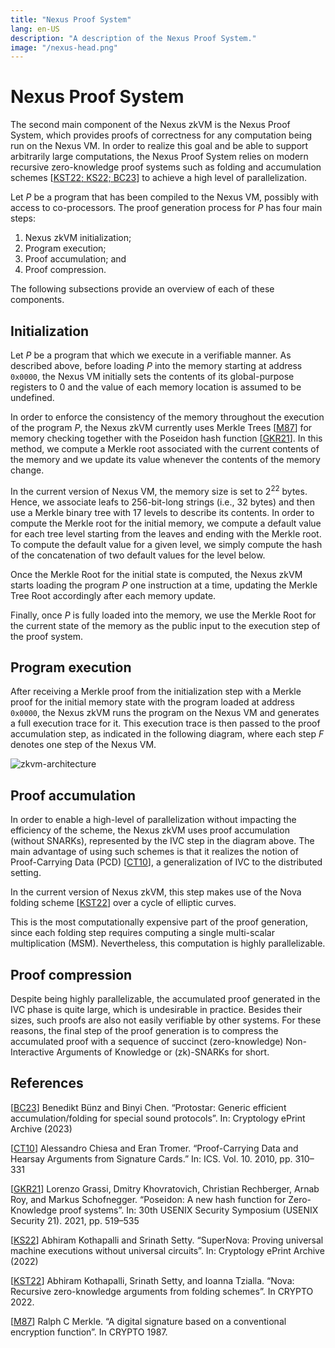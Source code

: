 ```yaml
---
title: "Nexus Proof System"
lang: en-US
description: "A description of the Nexus Proof System."
image: "/nexus-head.png"
---
```


# Nexus Proof System

The second main component of the Nexus zkVM is the Nexus Proof System, which provides proofs of correctness for any computation being run on the Nexus VM. In order to realize this goal and be able to support arbitrarily large computations, the Nexus Proof System relies on modern recursive zero-knowledge proof systems such as folding and accumulation schemes [[KST22; KS22; BC23](#References)] to achieve a high level of parallelization.

Let $P$ be a program that has been compiled to the Nexus VM, possibly with access to co-processors.  The proof generation process for $P$ has four main steps: 
1. Nexus zkVM initialization;
2. Program execution;
3. Proof accumulation; and
4. Proof compression.

The following subsections provide an overview of each of these  components.

## Initialization

Let $P$ be a program that which we execute in a verifiable manner. As described above, before loading $P$ into the memory starting at address $\mathtt{0x0000}$, the Nexus VM initially sets the contents of its global-purpose registers to 0 and the value of each memory location is assumed to be undefined. 

In order to enforce the consistency of the memory throughout the execution of the program $P$, the Nexus zkVM currently uses Merkle Trees [[M87](#References)] for memory checking together with the Poseidon hash function [[GKR21](#References)]. In this method, we compute a Merkle root associated with the current contents of the memory and we update its value whenever the contents of the memory change.

In the current version of Nexus VM, the memory size is set to $2^{22}$ bytes. Hence, we associate leafs to 256-bit-long strings (i.e., 32 bytes) and then use a Merkle binary tree with 17 levels to describe its contents. In order to compute the Merkle root for the initial memory, we compute a default value for each tree level starting from the leaves and ending with the Merkle root. To compute the default value for a given level, we simply compute the hash of the concatenation of two default values for the level below.

Once the Merkle Root for the initial state is computed, the Nexus zkVM starts loading the program $P$ one instruction at a time, updating the Merkle Tree Root accordingly after each memory update. 

Finally, once $P$ is fully loaded into the memory, we use the Merkle Root for the current state of the memory as the public input to the execution step of the proof system.

## Program execution

After receiving a Merkle proof from the initialization step with a Merkle proof for the initial memory state with the program loaded at address $\mathtt{0x0000}$, the Nexus zkVM runs the program on the Nexus VM and generates a full execution trace for it. This execution trace is then passed to the proof accumulation step, as indicated in the following diagram, where each step $F$ denotes one step of the Nexus VM.

![zkvm-architecture](/images/execution-sequence.svg)

## Proof accumulation

In order to enable a high-level of parallelization without impacting the efficiency of the scheme, the Nexus zkVM uses proof accumulation (without SNARKs), represented by the IVC step in the diagram above. The main advantage of using such schemes is that it realizes the notion of Proof-Carrying Data (PCD) [[CT10](#References)], a generalization of IVC to the distributed setting.

In the current version of Nexus zkVM, this step makes use of  the Nova folding scheme [[KST22](#References)] over a cycle of elliptic curves.

This is the most computationally expensive part of the proof generation, since each folding step requires computing a single multi-scalar multiplication (MSM). Nevertheless, this computation is highly parallelizable. 


## Proof compression

Despite being highly parallelizable, the accumulated proof generated in the IVC phase is quite large, which is undesirable in practice. Besides their sizes, such proofs are also not easily verifiable by other systems. For these reasons, the final step of the proof generation is to compress the accumulated proof with a sequence of succinct (zero-knowledge) Non-Interactive Arguments of Knowledge or (zk)-SNARKs for short.


## References

[[BC23](https://eprint.iacr.org/2023/620)] Benedikt Bünz and Binyi Chen. “Protostar: Generic efficient accumulation/folding for special sound protocols”. In: Cryptology ePrint Archive (2023)

[[CT10](https://projects.csail.mit.edu/pcd/)] Alessandro Chiesa and Eran Tromer. “Proof-Carrying Data and Hearsay Arguments from Signature Cards.” In: ICS. Vol. 10. 2010, pp. 310–331

[[GKR21](https://www.usenix.org/system/files/sec21-grassi.pdf)] Lorenzo Grassi, Dmitry Khovratovich, Christian Rechberger, Arnab Roy, and Markus Schofnegger. “Poseidon: A new hash function for Zero-Knowledge proof systems”. In: 30th USENIX Security Symposium (USENIX Security 21). 2021, pp. 519–535

[[KS22](https://eprint.iacr.org/2022/1758)] Abhiram Kothapalli and Srinath Setty. “SuperNova: Proving universal machine executions without universal circuits”. In: Cryptology ePrint Archive (2022)

[[KST22](https://eprint.iacr.org/2021/370)] Abhiram Kothapalli, Srinath Setty, and Ioanna Tzialla. “Nova: Recursive zero-knowledge arguments from folding schemes”. In CRYPTO 2022.

[[M87](https://link.springer.com/chapter/10.1007/3-540-48184-2_32)] Ralph C Merkle. “A digital signature based on a conventional encryption function”. In CRYPTO 1987.


[TinyRAM]: (https://www.scipr-lab.org/doc/TinyRAM-spec-2.000.pdf)
[RISCZero]: (https://www.risczero.com)
[zkMISP]: (https://whitepaper.zkm.io/whitepaper1.2.pdf)

